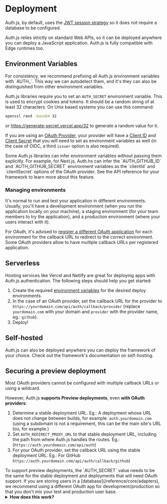 
# Deployment

Auth.js, by default, uses the [JWT session strategy](/concepts/session-strategies#jwt) so it does not require a database to be configured.

<Callout type="info">
  Auth.js relies strictly on standard Web APIs, so it can be deployed anywhere
  you can deploy a JavaScript application. Auth.js is fully compatible with Edge
  runtimes too.
</Callout>

## Environment Variables

<Callout>
  For consistency, we recommend prefixing all Auth.js environment variables with
  `AUTH_`. This way we can autodetect them, and it's they can also be
  distinguished from other environment variables.
</Callout>

Auth.js libraries require you to set an `AUTH_SECRET` environment variable. This is used to encrypt cookies and tokens. It should be a random string of at least 32 characters. On Unix based systems you can use this command:

```bash
openssl rand -base64 32
```

or https://generate-secret.vercel.app/32 to generate a random value for it.

If you are using an [OAuth Provider](/reference/oauth-providers), your provider will have a <ins>Client ID</ins> and <ins>Client Secret</ins> that you will need to set as environment variables as well (in the case of OIDC, a third `issuer` option is also required).

<Callout type="info">
  Some Auth.js libraries can infer environment variables without passing them
  explicitly. For example, for Next.js, Auth.hs can infer the `AUTH_GITHUB_ID`
  and `AUTH_GITHUB_SECRET` environment variables as the `clientId` and
  `clientSecret` options of the OAuth provider. See the API reference for your
  framework to learn more about this feature.
</Callout>

### Managing environments

It's normal to run and test your application in different environments. Usually, you'll have a development environment (when you run the application locally on your machine), a staging environment (for your team members to try the application), and a production environment (where your users interact with it).

For OAuth, it's advised to [register a different OAuth application](/setup/oauth-authentication#registering-our-app-in-github) for each environment for the callback URL to redirect to the correct environment. Some OAuth providers allow to have multiple callback URLs per registered application.

## Serverless

Hosting services like Vercel and Netlify are great for deploying apps with Auth.js authentication. The following steps should help you get started:

1. Create the required [environment variables](#environment-variables) for the desired deploy environments.
2. In the case of an OAuth provider, set the callback URL for the provider to `https://yourdomain.com/api/auth/callback/provider` (replace `yourdomain.com` with your domain and `provider` with the provider name, eg.: `github`).
3. Deploy!

## Self-hosted

Auth.js can also be deployed anywhere you can deploy the framework of your choice. Check out the framework's documentation on self-hosting.

## Securing a preview deployment

Most OAuth providers cannot be configured with multiple callback URLs or using a wildcard.

However, Auth.js **supports Preview deployments**, even **with OAuth providers**:

1. Determine a stable deployment URL. Eg.: A deployment whose URL does not change between builds, for example. `auth.yourdomain.com` (using a subdomain is not a requirement, this can be the main site's URL too, for example.)
2. Set `AUTH_REDIRECT_PROXY_URL` to that stable deployment URL, including the path from where Auth.js handles the routes. Eg.: (`https://auth.yourdomain.com/api/auth`)
3. For your OAuth provider, set the callback URL using the stable deployment URL. Eg.: For GitHub `https://auth.yourdomain.com/api/auth/callback/github`)

<Callout type="info">
To support preview deployments, the `AUTH_SECRET` value needs to be the same for the stable deployment and deployments that will need OAuth support.
</Callout>

<Callout type="note">
If you are storing users in a [database](/reference/core/adapters), we recommend using a different OAuth app for development/production so that you don't mix your test and production user base.
</Callout>

<details>
<summary>
<b>How does this work?</b>
</summary>
To support preview deployments, Auth.js uses the stable deployment URL as a redirect proxy server.

It will redirect the OAuth callback request to the preview deployment URL, but only when the `AUTH_REDIRECT_PROXY_URL` environment variable is set. The stable deployment can still act as a regular app.

When a user initiates an OAuth sign-in flow on a preview deployment, we save its URL in the `state` query parameter but set the `redirect_uri` to the stable deployment.

Then, the OAuth provider will redirect the user to the stable deployment, which will verify the `state` parameter and redirect the user to the preview deployment URL if the `state` is valid. This is secured by relying on the same server-side `AUTH_SECRET` for the stable deployment and the preview deployment.

See also:

<ul>
<li><a href="https://www.ietf.org/rfc/rfc6749.html#section-4.1.1">OAuth 2.0 specification: `state` query parameter</a></li>
</ul>
</details>
